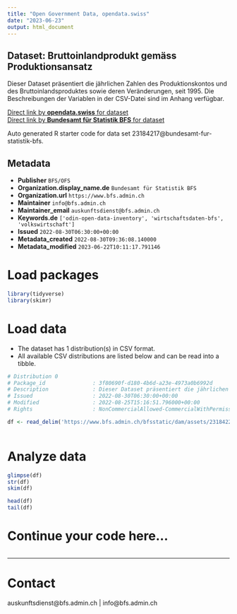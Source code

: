 ```yaml
---
title: "Open Government Data, opendata.swiss"
date: "2023-06-23"
output: html_document
---
```


## Dataset: Bruttoinlandprodukt gemäss Produktionsansatz

Dieser Dataset präsentiert die jährlichen Zahlen des Produktionskontos und des Bruttoinlandsproduktes sowie deren Veränderungen, seit 1995. Die Beschreibungen der Variablen in der CSV-Datei sind im Anhang verfügbar.

[Direct link by **opendata.swiss** for dataset](https://opendata.swiss/de/dataset/bruttoinlandprodukt-gemass-produktionsansatz7)<br>
[Direct link by **Bundesamt für Statistik BFS** for dataset](https://www.bfs.admin.ch/asset/de/ts-x-04.02.01.01)

Auto generated R starter code for data set 23184217@bundesamt-fur-statistik-bfs.

## Metadata

- **Publisher** `BFS/OFS`
- **Organization.display_name.de** `Bundesamt für Statistik BFS`
- **Organization.url** `https://www.bfs.admin.ch`
- **Maintainer** `info@bfs.admin.ch`
- **Maintainer_email** `auskunftsdienst@bfs.admin.ch`
- **Keywords.de** `['odin-open-data-inventory', 'wirtschaftsdaten-bfs', 'volkswirtschaft']`
- **Issued** `2022-08-30T06:30:00+00:00`
- **Metadata_created** `2022-08-30T09:36:08.140000`
- **Metadata_modified** `2023-06-22T10:11:17.791146`


# Load packages

```r

library(tidyverse)
library(skimr)

```

# Load data

-   The dataset has 1 distribution(s) in CSV format.
-   All available CSV distributions are listed below and can be read into a tibble.

```r

# Distribution 0
# Package_id               : 3f80690f-d180-4b6d-a23e-4973a0b6992d
# Description              : Dieser Dataset präsentiert die jährlichen Zahlen des Produktionskontos und des Bruttoinlandsproduktes sowie deren Veränderungen, seit 1995. Die Beschreibungen der Variablen in der CSV-Datei sind im Anhang verfügbar.
# Issued                   : 2022-08-30T06:30:00+00:00
# Modified                 : 2022-08-25T15:16:51.796000+00:00
# Rights                   : NonCommercialAllowed-CommercialWithPermission-ReferenceRequired

df <- read_delim('https://www.bfs.admin.ch/bfsstatic/dam/assets/23184224/master')



```

# Analyze data

```r

glimpse(df)
str(df)
skim(df)

head(df)
tail(df)

```

# Continue your code here...

```r

```

------------------------------------------------------------------------

# Contact

auskunftsdienst@bfs.admin.ch | info@bfs.admin.ch
